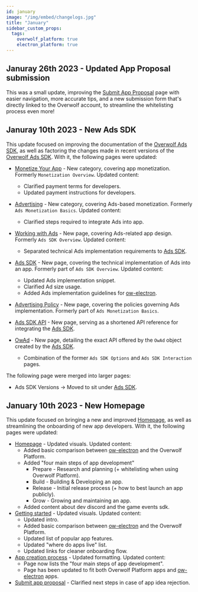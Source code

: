 ```yaml
---
id: january
image: "/img/embed/changelogs.jpg"
title: "January"
sidebar_custom_props:
  tags:
    overwolf_platform: true
    electron_platform: true
---
```


## Januray 26th 2023 - Updated App Proposal submission

This was a small update, improving the [Submit App Proposal](/start/getting-started/submit-app-proposal) page with easier navigation, more accurate tips,
and a new submission form that's directly linked to the Overwolf account, to streamline the whitelisting process even more!

## Januray 10th 2023 - New Ads SDK 

This update focused on improving the documentation of the [Overwolf Ads SDK](/start/monetize-your-app/advertising),
as well as factoring the changes made in recent versions of the [Overwolf Ads SDK](/start/monetize-your-app/advertising/ads-sdk).
With it, the following pages were updated:
- [Monetize Your App](/start/monetize-your-app) - New category, covering app monetization. Formerly `Monetization Overview`. Updated content:
    - Clarified payment terms for developers.
    - Updated payment instructions for developers.
- [Advertising](/start/monetize-your-app/advertising) - New category, covering Ads-based monetization. Formerly `Ads Monetization Basics`. Updated content:
    - Clarified steps required to integrate Ads into app.
- [Working with Ads](/start/monetize-your-app/advertising/working-with-ads) - New page, covering Ads-related app design. Formerly `Ads SDK Overview`. Updated content:
    - Separated technical Ads implementation requirements to [Ads SDK](/start/monetize-your-app/advertising/ads-sdk).
- [Ads SDK](/start/monetize-your-app/advertising/ads-sdk) - New page, covering the technical implementation of Ads into an app. Formerly part of `Ads SDK Overview`. Updated content:
    - Updated Ads implementation snippet.
    - Clarified Ad size usage.
    - Added Ads implementation guidelines for [ow-electron](/tools/ow-electron).
    
- [Advertising Policy](/start/monetize-your-app/advertising/policy) - New page, covering the policies governing Ads implementation. Formerly part of `Ads Monetization Basics`.
- [Ads SDK API](/api/general/ads-sdk) - New page, serving as a shortened API reference for integrating the [Ads SDK](/start/monetize-your-app/advertising/ads-sdk).
- [OwAd](/api/general/ads-sdk/overwolf-platform/owad) - New page, detailing the exact API offered by the `OwAd` object created by the [Ads SDK](/start/monetize-your-app/advertising/ads-sdk).
    - Combination of the former `Ads SDK Options` and `Ads SDK Interaction` pages.

The following page were merged into larger pages:
- Ads SDK Versions -> Moved to sit under [Ads SDK](/start/monetize-your-app/advertising/ads-sdk).

## January 10th 2023 - New Homepage

This update focused on bringing a new and improved [Homepage](/), as well as streamlining the onboarding of new app developers.
With it, the following pages were updated:
- [Homepage](/) - Updated visuals. Updated content:
    - Added basic comparison between [ow-electron](/tools/ow-electron) and the Overwolf Platform.
    - Added "four main steps of app development"
        - Prepare - Research and planning (+ whitelisting when using Overwolf Platform).
        - Build - Building & Developing an app.
        - Release - Initial release process (+ how to best launch an app publicly).
        - Grow - Growing and maintaining an app.
    - Added content about dev discord and the game events sdk.
- [Getting started](/start/getting-started) - Updated visuals. Updated content:
    - Updated intro.
    - Added basic comparison between [ow-electron](/tools/ow-electron) and the Overwolf Platform.
    - Updated list of popular app features.
    - Updated "where do apps live" list.
    - Updated links for cleaner onboarding flow.
- [App creation process](/start/getting-started) - Updated formatting. Updated content:
    - Page now lists the "four main steps of app development".
    - Page has been updated to fit both Overwolf Platform apps and [ow-electron](/tools/ow-electron) apps.
- [Submit app proposal](/start/getting-started/submit-app-proposal) - Clarified next steps in case of app idea rejection.